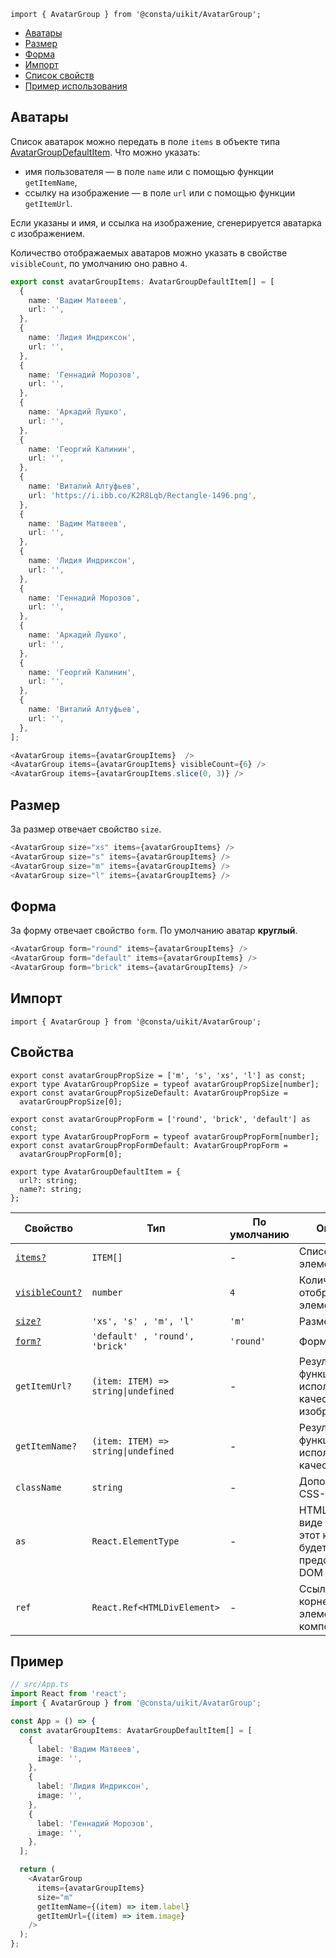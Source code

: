 

```tsx
import { AvatarGroup } from '@consta/uikit/AvatarGroup';
```

<MdxMenu>

- [Аватары](#аватары)
- [Размер](#размер)
- [Форма](#форма)
- [Импорт](#импорт)
- [Список свойств](#свойства)
- [Пример использования](#пример)

</MdxMenu>

## Аватары

Список аватарок можно передать в поле `items` в объекте типа [AvatarGroupDefaultItem](#свойства). Что можно указать:

- имя пользователя — в поле `name` или с помощью функции `getItemName`,
- ссылку на изображение — в поле `url` или с помощью функции `getItemUrl`.

Если указаны и имя, и ссылка на изображение, сгенерируется аватарка с изображением.

Количество отображаемых аватаров можно указать в свойстве `visibleCount`,
по умолчанию оно равно `4`.

```ts
export const avatarGroupItems: AvatarGroupDefaultItem[] = [
  {
    name: 'Вадим Матвеев',
    url: '',
  },
  {
    name: 'Лидия Индриксон',
    url: '',
  },
  {
    name: 'Геннадий Морозов',
    url: '',
  },
  {
    name: 'Аркадий Лушко',
    url: '',
  },
  {
    name: 'Георгий Калинин',
    url: '',
  },
  {
    name: 'Виталий Алтуфьев',
    url: 'https://i.ibb.co/K2R8Lqb/Rectangle-1496.png',
  },
  {
    name: 'Вадим Матвеев',
    url: '',
  },
  {
    name: 'Лидия Индриксон',
    url: '',
  },
  {
    name: 'Геннадий Морозов',
    url: '',
  },
  {
    name: 'Аркадий Лушко',
    url: '',
  },
  {
    name: 'Георгий Калинин',
    url: '',
  },
  {
    name: 'Виталий Алтуфьев',
    url: '',
  },
];

<AvatarGroup items={avatarGroupItems}  />
<AvatarGroup items={avatarGroupItems} visibleCount={6} />
<AvatarGroup items={avatarGroupItems.slice(0, 3)} />
```

<AvatarGroupExampleCount />

## Размер

За размер отвечает свойство `size`.

```ts
<AvatarGroup size="xs" items={avatarGroupItems} />
<AvatarGroup size="s" items={avatarGroupItems} />
<AvatarGroup size="m" items={avatarGroupItems} />
<AvatarGroup size="l" items={avatarGroupItems} />
```

<AvatarGroupExampleSize />

## Форма

За форму отвечает свойство `form`. По умолчанию аватар **круглый**.

```ts
<AvatarGroup form="round" items={avatarGroupItems} />
<AvatarGroup form="default" items={avatarGroupItems} />
<AvatarGroup form="brick" items={avatarGroupItems} />
```

<AvatarGroupExampleForm />

## Импорт

```tsx
import { AvatarGroup } from '@consta/uikit/AvatarGroup';
```

## Свойства

```tsx
export const avatarGroupPropSize = ['m', 's', 'xs', 'l'] as const;
export type AvatarGroupPropSize = typeof avatarGroupPropSize[number];
export const avatarGroupPropSizeDefault: AvatarGroupPropSize =
  avatarGroupPropSize[0];

export const avatarGroupPropForm = ['round', 'brick', 'default'] as const;
export type AvatarGroupPropForm = typeof avatarGroupPropForm[number];
export const avatarGroupPropFormDefault: AvatarGroupPropForm =
  avatarGroupPropForm[0];

export type AvatarGroupDefaultItem = {
  url?: string;
  name?: string;
};
```

| Свойство                    | Тип                                                    | По умолчанию | Описание                                                         |
| --------------------------- | ------------------------------------------------------ | ------------ | ---------------------------------------------------------------- |
| [`items?`](#аватары)        | `ITEM[]`                                               | -            | Список элементов                                                 |
| [`visibleCount?`](#аватары) | `number`                                               | `4`          | Количество отображаемых элементов                                |
| [`size?`](#размер)          | `'xs', 's' , 'm', 'l'`                                 | `'m'`        | Размер аватара                                                   |
| [`form?`](#форма)           | `'default' , 'round', 'brick'`                         | `'round'`    | Форма аватара                                                    |
| `getItemUrl?`               | `(item: ITEM) => string`<code>&#124;</code>`undefined` | -            | Результат функции используется в качестве изображения            |
| `getItemName?`              | `(item: ITEM) => string`<code>&#124;</code>`undefined` | -            | Результат функции используется в качестве имени                  |
| `className`                 | `string`                                               | -            | Дополнительный CSS-класс                                         |
| `as`                        | `React.ElementType`                                    | -            | HTML-тег, в виде которого этот компонент будет представлен в DOM |
| `ref`                       | `React.Ref<HTMLDivElement>`                            | -            | Ссылка на корневой DOM-элемент этого компонента                  |

## Пример

```ts
// src/App.ts
import React from 'react';
import { AvatarGroup } from '@consta/uikit/AvatarGroup';

const App = () => {
  const avatarGroupItems: AvatarGroupDefaultItem[] = [
    {
      label: 'Вадим Матвеев',
      image: '',
    },
    {
      label: 'Лидия Индриксон',
      image: '',
    },
    {
      label: 'Геннадий Морозов',
      image: '',
    },
  ];

  return (
    <AvatarGroup
      items={avatarGroupItems}
      size="m"
      getItemName={(item) => item.label}
      getItemUrl={(item) => item.image}
    />
  );
};
```
